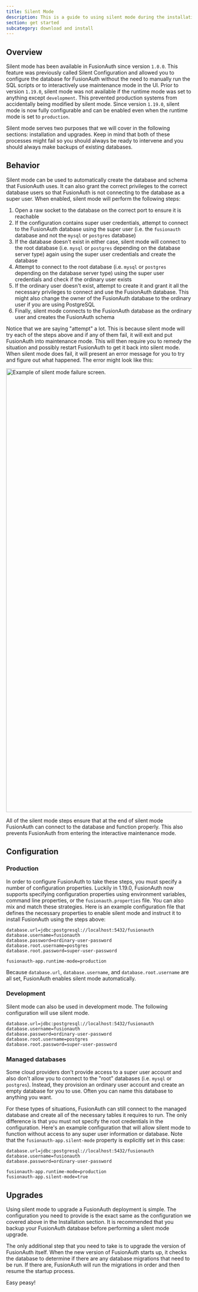 ```yaml
---
title: Silent Mode
description: This is a guide to using silent mode during the installation and upgrade process of FusionAuth.
section: get started
subcategory: download and install
---
```


## Overview

Silent mode has been available in FusionAuth since version `1.0.0`. This feature was previously called Silent Configuration and allowed you to configure the database for FusionAuth without the need to manually run the SQL scripts or to interactively use maintenance mode in the UI. Prior to version `1.19.0`, silent mode was not available if the runtime mode was set to anything except `development`. This prevented production systems from accidentally being modified by silent mode. Since version `1.19.0`, silent mode is now fully configurable and can be enabled even when the runtime mode is set to `production`.

Silent mode serves two purposes that we will cover in the following sections: installation and upgrades. Keep in mind that both of these processes might fail so you should always be ready to intervene and you should always make backups of existing databases.

## Behavior

Silent mode can be used to automatically create the database and schema that FusionAuth uses. It can also grant the correct privileges to the correct database users so that FusionAuth is not connecting to the database as a super user. When enabled, silent mode will perform the following steps:

1. Open a raw socket to the database on the correct port to ensure it is reachable
2. If the configuration contains super user credentials, attempt to connect to the FusionAuth database using the super user (i.e. the `fusionauth` database and not the `mysql` or `postgres` database)
3. If the database doesn't exist in either case, silent mode will connect to the root database (i.e. `mysql` or `postgres` depending on the database server type) again using the super user credentials and create the database
4. Attempt to connect to the root database (i.e. `mysql` or `postgres` depending on the database server type) using the super user credentials and check if the ordinary user exists
5. If the ordinary user doesn't exist, attempt to create it and grant it all the necessary privileges to connect and use the FusionAuth database. This might also change the owner of the FusionAuth database to the ordinary user if you are using PostgreSQL
6. Finally, silent mode connects to the FusionAuth database as the ordinary user and creates the FusionAuth schema

Notice that we are saying "attempt" a lot. This is because silent mode will try each of the steps above and if any of them fail, it will exit and put FusionAuth into maintenance mode. This will then require you to remedy the situation and possibly restart FusionAuth to get it back into silent mode. When silent mode does fail, it will present an error message for you to try and figure out what happened. The error might look like this:

<img src="/img/docs/get-started/download-and-install/failure.png" alt="Example of silent mode failure screen." width="1200" />

All of the silent mode steps ensure that at the end of silent mode FusionAuth can connect to the database and function properly. This also prevents FusionAuth from entering the interactive maintenance mode.

## Configuration

### Production

In order to configure FusionAuth to take these steps, you must specify a number of configuration properties. Luckily in 1.19.0, FusionAuth now supports specifying configuration properties using environment variables, command line properties, or the `fusionauth.properties` file. You can also mix and match these strategies. Here is an example configuration file that defines the necessary properties to enable silent mode and instruct it to install FusionAuth using the steps above:

```properties title="Example configuration file"
database.url=jdbc:postgresql://localhost:5432/fusionauth
database.username=fusionauth
database.password=ordinary-user-password
database.root.username=postgres
database.root.password=super-user-password

fusionauth-app.runtime-mode=production
```

Because `database.url`, `database.username`, and `database.root.username` are all set, FusionAuth enables silent mode automatically.

### Development

Silent mode can also be used in development mode. The following configuration will use silent mode.

```properties title="Example development mode configuration file"
database.url=jdbc:postgresql://localhost:5432/fusionauth
database.username=fusionauth
database.password=ordinary-user-password
database.root.username=postgres
database.root.password=super-user-password
```


### Managed databases

Some cloud providers don't provide access to a super user account and also don't allow you to connect to the "root" databases (i.e. `mysql` or `postgres`). Instead, they provision an ordinary user account and create an empty database for you to use. Often you can name this database to anything you want.

For these types of situations, FusionAuth can still connect to the managed database and create all of the necessary tables it requires to run. The only difference is that you must not specify the root credentials in the configuration. Here's an example configuration that will allow silent mode to function without access to any super user information or database. Note that the `fusionauth-app.silent-mode` property is explicitly set in this case:

```properties title="Example configuration file"
database.url=jdbc:postgresql://localhost:5432/fusionauth
database.username=fusionauth
database.password=ordinary-user-password

fusionauth-app.runtime-mode=production
fusionauth-app.silent-mode=true
```

## Upgrades

Using silent mode to upgrade a FusionAuth deployment is simple. The configuration you need to provide is the exact same as the configuration we covered above in the Installation section. It is recommended that you backup your FusionAuth database before performing a silent mode upgrade.

The only additional step that you need to take is to upgrade the version of FusionAuth itself. When the new version of FusionAuth starts up, it checks the database to determine if there are any database migrations that need to be run. If there are, FusionAuth will run the migrations in order and then resume the startup process.

Easy peasy!
